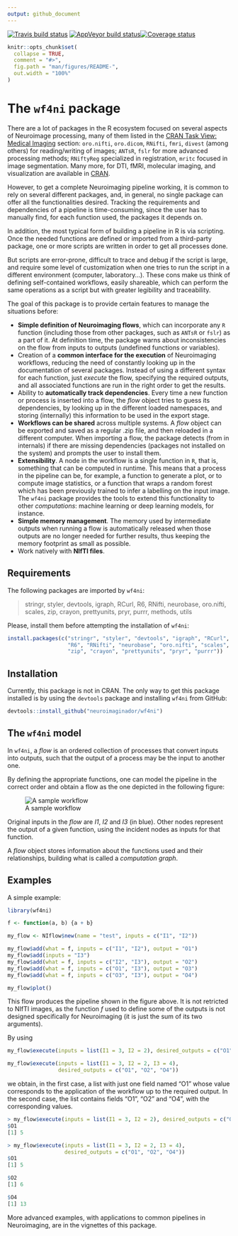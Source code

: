 ```yaml
---
output: github_document
---
```


<!-- README.md is generated from README.Rmd. Please edit that file -->

[![Travis build status](https://travis-ci.org/neuroimaginador/wf4ni.svg?branch=master)](https://travis-ci.org/neuroimaginador/wf4ni)
[![AppVeyor build status](https://ci.appveyor.com/api/projects/status/github/neuroimaginador/wf4ni?branch=master&svg=true)](https://ci.appveyor.com/project/neuroimaginador/wf4ni)[![Coverage status](https://coveralls.io/repos/github/neuroimaginador/wf4ni/badge.svg)](https://coveralls.io/r/neuroimaginador/wf4ni?branch=master)

```r
knitr::opts_chunk$set(
  collapse = TRUE,
  comment = "#>",
  fig.path = "man/figures/README-",
  out.width = "100%"
)
```

# The `wf4ni` package

There are a lot of packages in the R ecosystem focused on several aspects of Neuroimage processing, many of them listed in the [CRAN Task View: Medical Imaging](https://CRAN.R-project.org/view=MedicalImaging) section: `oro.nifti`, `oro.dicom`, `RNifti`, `fmri`, `divest` (among others) for reading/writing of images; `ANTsR`, `fslr` for more advanced processing methods; `RNiftyReg` specialized in registration, `mritc` focused in image segmentation. Many more, for DTI, fMRI, molecular imaging, and visualization are available in [CRAN](https://CRAN.R-project.org).

However, to get a complete Neuroimaging pipeline working, it is common to rely on several different packages, and, in general, no single package can offer all the functionalities desired. Tracking the requirements and dependencies of a pipeline is time-consuming, since the user has to manually find, for each function used, the packages it depends on. 

In addition, the most typical form of building a pipeline in R is via scripting. Once the needed functions are defined or imported from a  third-party package, one or more scripts are written in order to get all processes done.

But scripts are error-prone, difficult to trace and debug if the script is large, and require some level of customization when one tries to run the script in a different environment (computer, laboratory...). These cons make us think of defining self-contained workflows, easily shareable, which can perform the same operations as a script but with greater legibility and traceability.

The goal of this package is to provide certain features to manage the situations before:

- **Simple definition of Neuroimaging flows**, which can incorporate any `R` function (including those from other packages, such as `ANTsR` or `fslr`) as a part of it. At definition time, the package warns about inconsistencies on the flow from inputs to outputs (undefined functions or variables).
- Creation of a **common interface for the execution** of Neuroimaging workflows, reducing the need of constantly looking up in the documentation of several packages. Instead of using a different syntax for each function, just _execute_ the flow, specifying the required outputs, and all associated functions are run in the right order to get the results.
- Ability to **automatically track dependencies**. Every time a new function or process is inserted into a flow, the _flow_ object tries to guess its dependencies, by looking up in the different loaded namespaces, and storing (internally) this information to be used in the export stage.
- **Workflows can be shared** across multiple systems. A _flow_ object can be exported and saved as a regular .zip file, and then reloaded in a different computer. When importing a flow, the package detects (from in internals) if there are missing dependencies (packages not installed on the system) and prompts the user to install them.
- **Extensibility**. A node in the workflow is a single function in `R`, that is, something that can be computed in runtime. This means that a process in the pipeline can be, for example, a function to generate a plot, or to compute image statistics, or a function that wraps a random forest which has been previously trained to infer a labelling on the input image. The `wf4ni` package provides the tools to extend this functionality to other _computations_: machine learning or deep learning models, for instance.
- **Simple memory management**. The memory used by intermediate outputs when running a flow is automatically released when those outputs are no longer needed for further results, thus keeping the memory footprint as small as possible.
- Work natively with **NIfTI files**.

## Requirements

The following packages are imported by `wf4ni`:

> 
stringr, styler, devtools, igraph, RCurl, R6, RNifti, neurobase, oro.nifti, scales, zip, crayon, prettyunits, pryr, purrr, methods, utils

Please, install them before attempting the installation of `wf4ni`:

```r
install.packages(c("stringr", "styler", "devtools", "igraph", "RCurl",
                   "R6", "RNifti", "neurobase", "oro.nifti", "scales",
                   "zip", "crayon", "prettyunits", "pryr", "purrr"))
``` 

## Installation

Currently, this package is not in CRAN. The only way to get this package installed is by using the `devtools` package and installing `wf4ni` from GitHub:

```r
devtools::install_github("neuroimaginador/wf4ni")
``` 

<!-- You can install the released version of wf4ni from [CRAN](https://CRAN.R-project.org) with: -->

<!-- ``` r -->
<!-- install.packages("wf4ni") -->
<!-- ``` -->

## The `wf4ni` model

In `wf4ni`, a _flow_ is an ordered collection of processes that convert inputs into outputs, such that the output of a process may be the input to another one.

By defining the appropriate functions, one can model the pipeline in the correct order and obtain a flow as the one depicted in the following figure:

![A sample workflow](vignettes/img/flow.png)

Original inputs in the _flow_ are _I1_, _I2_ and _I3_ (in blue). Other nodes represent the output of a given function, using the incident nodes as inputs for that function.

A _flow_ object stores information about the functions used and their relationships, building what is called a _computation graph_.

## Examples

A simple example:

```r
library(wf4ni)

f <- function(a, b) {a + b}

my_flow <- NIflow$new(name = "test", inputs = c("I1", "I2"))

my_flow$add(what = f, inputs = c("I1", "I2"), output = "O1")
my_flow$add(inputs = "I3")
my_flow$add(what = f, inputs = c("I2", "I3"), output = "O2")
my_flow$add(what = f, inputs = c("O1", "I3"), output = "O3")
my_flow$add(what = f, inputs = c("O3", "I3"), output = "O4")

my_flow$plot()
```

This flow produces the pipeline shown in the figure above. It is not retricted to NIfTI images, as the function _f_ used to define some of the outputs is not designed specifically for Neuroimaging (it is just the sum of its two arguments).

By using

```r
my_flow$execute(inputs = list(I1 = 3, I2 = 2), desired_outputs = c("O1"))

my_flow$execute(inputs = list(I1 = 3, I2 = 2, I3 = 4), 
                desired_outputs = c("O1", "O2", "O4"))

```

we obtain, in the first case, a list with just one field named "O1" whose value corresponds to the application of the workflow up to the required output. In the second case, the list contains fields "O1", "O2" and "O4", with the corresponding values.

```r
> my_flow$execute(inputs = list(I1 = 3, I2 = 2), desired_outputs = c("O1"))
$O1
[1] 5

> my_flow$execute(inputs = list(I1 = 3, I2 = 2, I3 = 4), 
                  desired_outputs = c("O1", "O2", "O4"))
$O1
[1] 5

$O2
[1] 6

$O4
[1] 13
```

More advanced examples, with applications to common pipelines in Neuroimaging, are in the vignettes of this package.

<!-- ## Extensibility of `wf4ni` -->

